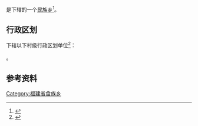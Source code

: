 {{中国乡级行政区|35/08/23/202/000}}

'''{{PAGENAMEBASE}}'''是{{PRC admin/fullname|35/08/23/202/000|3}}下辖的一个[[民族乡|民族乡]]<ref>{{PRC admin/ref sgc|{{PRC admin/parent|35/08/23/202/000}}}}</ref>。

== 行政区划 ==
{{PAGENAMEBASE}}下辖以下村级行政区划单位<ref>{{PRC admin/ref sgc|35/08/23/202/000}}</ref>：

{{PRC admin/children|35/08/23/202/000}}。

== 参考资料 ==
{{reflist}}

{{福建行政区划小作品}}
{{PRC admin/navcat|35/08/23/202/000}}
[[Category:福建省畲族乡|Category:福建省畲族乡]]